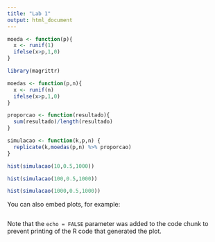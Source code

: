 ```yaml
---
title: "Lab 1"
output: html_document
---
```


```r
moeda <- function(p){
  x <- runif(1)
  ifelse(x>p,1,0)
}
```

```r
library(magrittr)

moedas <- function(p,n){
  x <- runif(n)
  ifelse(x>p,1,0)
}

proporcao <- function(resultado){
  sum(resultado)/length(resultado)
}

simulacao <- function(k,p,n) {
  replicate(k,moedas(p,n) %>% proporcao) 
}

hist(simulacao(10,0.5,1000))

hist(simulacao(100,0.5,1000))

hist(simulacao(1000,0.5,1000))

```





You can also embed plots, for example:

```r

```

Note that the `echo = FALSE` parameter was added to the code chunk to prevent printing of the R code that generated the plot.
